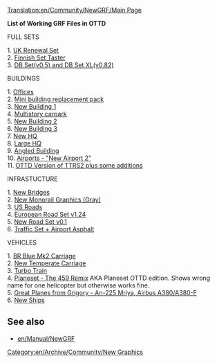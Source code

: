[[Translation:en/Community/NewGRF/Main Page]]
[[Category:en/Archive/Community/New Graphics]]

'''List of Working GRF Files in OTTD'''

FULL SETS

1. [http://www.tt-forums.net/viewtopic.php?t=14785 UK Renewal Set]<br>
2. [http://www.users.tt-forums.net/finnish/Downloads.html Finnish Set Taster]<br>
3. [http://www.ewetel.net/~michael.blunck/ttd/download.html DB Set(v0.5) and DB Set XL(v0.82)]<br>


BUILDINGS

1. [http://www.bornacorn.com/Offices.zip Offices]<br>
2. [http://www.bornacorn.com/brp.zip Mini building replacement pack]<br>
3. [http://www.bornacorn.com/newoffice3.zip New Building 1]<br>
4. [http://www.bornacorn.com/mscp.rar Multistory carpark]<br>
5. [http://www.bornacorn.com/office.zip New Building 2]<br>
6. [http://www.bornacorn.com/newofficebuilding.zip New Building 3]<br>
7. [http://www.bornacorn.com/newhq.rar New HQ]<br>
8. [http://www.bornacorn.com/bighq.rar Large HQ]<br>
9. [http://www.bornacorn.com/anglebuilding.zip Angled Building]<br>
10. [http://www.tt-terminal.co.uk/downloads.shtml  Airports - "New Airport 2"] <br>
11. [http://www.tt-forums.net/viewtopic.php?t=20781 OTTD Version of TTRS2 plus some additions] <br>


INFRASTUCTURE

1. [http://www.tt-forums.net/viewtopic.php?p=203935#203935 New Bridges] <br>
2. [http://george.zernebok.net/newgrf/newgrf.html New Monorail Graphics (Gray)] <br>
3. [http://www.as-st.com/ttd/newusa/files/usroadsw.zip US Roads]<br>
4. [http://www.tt-forums.net/viewtopic.php?p=229255#229255 European Road Set v1.24]<br>
5. [http://www.bornacorn.com/downloads.shtml New Road Set v0.1]<br>
6. [http://users2.tt-forums.net/ttdur/ttdur.htm Traffic Set + Airport Asphalt]<bg>


VEHICLES

1. [http://www.bornacorn.com/news/mk2.grf BR Blue Mk2 Carriage]<br>
2. [http://www.bornacorn.com/newcarriagew.zip  New Temperate Carriage]<br>
3. [http://www.bornacorn.com/lakie/turbotrain/turbotrainw.grf Turbo Train]<br>
4. [http://www.as-st.com/ttd/planes/files/planesetottd.zip Planeset - The 459 Remix] AKA Planeset OTTD edition. Shows wrong name for one helicopter but otherwise works fine.<br>
5. [http://forums.ttdrussia.net/viewtopic.php?t=435 Great Planes from Grigory - An-225 Mriya, Airbus A380/A380-F]<br>
6. [http://www.ttdpatch.net/newgrf/20/newshipsw.zip New Ships]<br>


== See also ==
* [[en/Manual/NewGRF]]